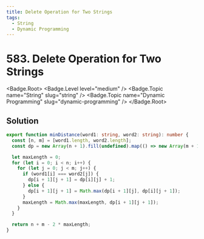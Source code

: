 ```yaml
---
title: Delete Operation for Two Strings
tags:
  - String
  - Dynamic Programming
---
```


# 583. Delete Operation for Two Strings

<Badge.Root>
  <Badge.Level level="medium" />
  <Badge.Topic name="String" slug="string" />
  <Badge.Topic name="Dynamic Programming" slug="dynamic-programming" />
</Badge.Root>

## Solution

```typescript filename="solution.ts" copy
export function minDistance(word1: string, word2: string): number {
  const [n, m] = [word1.length, word2.length];
  const dp = new Array(n + 1).fill(undefined).map(() => new Array(m + 1).fill(0));

  let maxLength = 0;
  for (let i = 0; i < n; i++) {
    for (let j = 0; j < m; j++) {
      if (word1[i] === word2[j]) {
        dp[i + 1][j + 1] = dp[i][j] + 1;
      } else {
        dp[i + 1][j + 1] = Math.max(dp[i + 1][j], dp[i][j + 1]);
      }
      maxLength = Math.max(maxLength, dp[i + 1][j + 1]);
    }
  }

  return n + m - 2 * maxLength;
}
```

<ProblemLink
  codingSite="leetcode"
  href="https://leetcode.com/problems/delete-operation-for-two-strings/"
  title="Delete Operation for Two Strings"
/>
